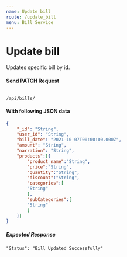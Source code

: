 ```yaml
---
name: Update bill
route: /update_bill
menu: Bill Service
---
```

# Update bill 
Updates specific bill by id.

#### Send PATCH Request 
<Code>
/api/bills/
</Code>

#### With following JSON data
```json
{
    "_id": "String",
    "user_id": "String",
    "bill_date": "2021-10-07T00:00:00.000Z",
    "amount": "String",
    "narration": "String",
    "products":[{
        "product_name":"String",
        "price":"String",
        "quantity":"String",
        "discount":"String",
        "categories":[
        "String"
        ],
        "subCategories":[
        "String"
        ]
    }]
}
```

##### Expected Response
```
"Status": "Bill Updated Successfully"
```
